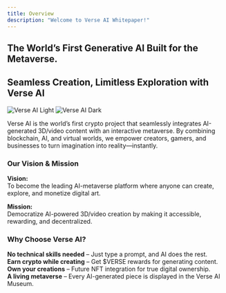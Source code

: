 ```yaml
---
title: Overview
description: "Welcome to Verse AI Whitepaper!"
---
```

## The World’s First Generative AI Built for the Metaverse.
## Seamless Creation, Limitless Exploration with **Verse AI**

<img
  className="block dark:hidden"
  src="/images/VERSE AI 3D 2.jpg"
  alt="Verse AI Light"
/>
<img
  className="hidden dark:block"
  src="/images/VERSE AI 3D 2.jpg"
  alt="Verse AI Dark"
/>

Verse AI is the world’s first crypto project that seamlessly integrates AI-generated 3D/video content with an interactive metaverse. By combining blockchain, AI, and virtual worlds, we empower creators, gamers, and businesses to turn imagination into reality—instantly.

### Our Vision & Mission
 **Vision:**  
To become the leading AI-metaverse platform where anyone can create, explore, and monetize digital art.  

 **Mission:** <br/>
Democratize AI-powered 3D/video creation by making it accessible, rewarding, and decentralized.

### Why Choose Verse AI?
 <Icon icon="square-check" iconType="solid" color="#77c150"/> **No technical skills needed** – Just type a prompt, and AI does the rest. <br/>
 <Icon icon="square-check" iconType="solid" color="#77c150"/> **Earn crypto while creating** – Get $VERSE rewards for generating content. <br/>
 <Icon icon="square-check" iconType="solid" color="#77c150"/> **Own your creations** – Future NFT integration for true digital ownership. <br/>
 <Icon icon="square-check" iconType="solid" color="#77c150"/> **A living metaverse** – Every AI-generated piece is displayed in the Verse AI Museum. <br/>